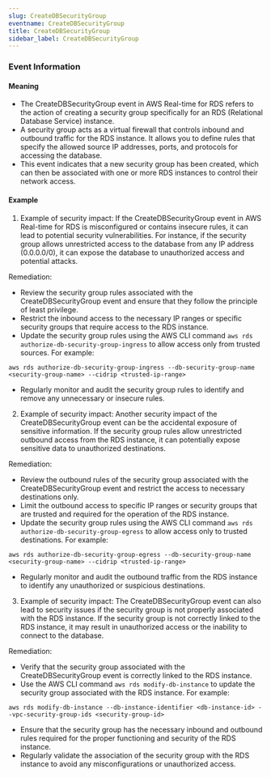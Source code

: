 ```yaml
--- 
slug: CreateDBSecurityGroup
eventname: CreateDBSecurityGroup
title: CreateDBSecurityGroup
sidebar_label: CreateDBSecurityGroup
---
```

                       
### Event Information

#### Meaning

- The CreateDBSecurityGroup event in AWS Real-time for RDS refers to the action of creating a security group specifically for an RDS (Relational Database Service) instance.
- A security group acts as a virtual firewall that controls inbound and outbound traffic for the RDS instance. It allows you to define rules that specify the allowed source IP addresses, ports, and protocols for accessing the database.
- This event indicates that a new security group has been created, which can then be associated with one or more RDS instances to control their network access.

#### Example

1. Example of security impact: If the CreateDBSecurityGroup event in AWS Real-time for RDS is misconfigured or contains insecure rules, it can lead to potential security vulnerabilities. For instance, if the security group allows unrestricted access to the database from any IP address (0.0.0.0/0), it can expose the database to unauthorized access and potential attacks.

Remediation:
- Review the security group rules associated with the CreateDBSecurityGroup event and ensure that they follow the principle of least privilege.
- Restrict the inbound access to the necessary IP ranges or specific security groups that require access to the RDS instance.
- Update the security group rules using the AWS CLI command `aws rds authorize-db-security-group-ingress` to allow access only from trusted sources. For example:
```
aws rds authorize-db-security-group-ingress --db-security-group-name <security-group-name> --cidrip <trusted-ip-range>
```
- Regularly monitor and audit the security group rules to identify and remove any unnecessary or insecure rules.

2. Example of security impact: Another security impact of the CreateDBSecurityGroup event can be the accidental exposure of sensitive information. If the security group rules allow unrestricted outbound access from the RDS instance, it can potentially expose sensitive data to unauthorized destinations.

Remediation:
- Review the outbound rules of the security group associated with the CreateDBSecurityGroup event and restrict the access to necessary destinations only.
- Limit the outbound access to specific IP ranges or security groups that are trusted and required for the operation of the RDS instance.
- Update the security group rules using the AWS CLI command `aws rds authorize-db-security-group-egress` to allow access only to trusted destinations. For example:
```
aws rds authorize-db-security-group-egress --db-security-group-name <security-group-name> --cidrip <trusted-ip-range>
```
- Regularly monitor and audit the outbound traffic from the RDS instance to identify any unauthorized or suspicious destinations.

3. Example of security impact: The CreateDBSecurityGroup event can also lead to security issues if the security group is not properly associated with the RDS instance. If the security group is not correctly linked to the RDS instance, it may result in unauthorized access or the inability to connect to the database.

Remediation:
- Verify that the security group associated with the CreateDBSecurityGroup event is correctly linked to the RDS instance.
- Use the AWS CLI command `aws rds modify-db-instance` to update the security group associated with the RDS instance. For example:
```
aws rds modify-db-instance --db-instance-identifier <db-instance-id> --vpc-security-group-ids <security-group-id>
```
- Ensure that the security group has the necessary inbound and outbound rules required for the proper functioning and security of the RDS instance.
- Regularly validate the association of the security group with the RDS instance to avoid any misconfigurations or unauthorized access.


 
